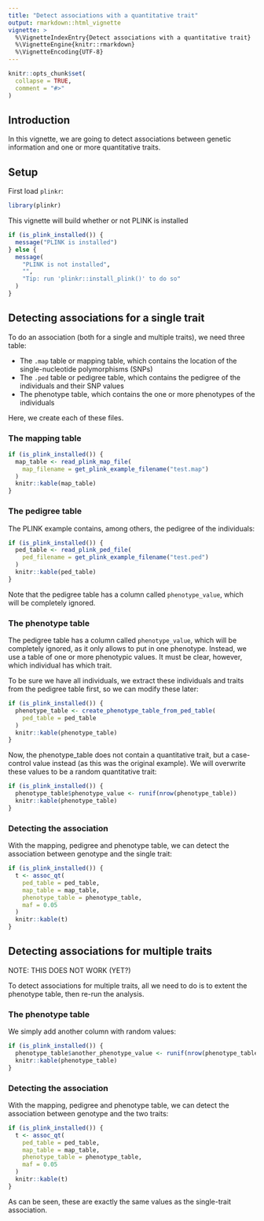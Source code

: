 ```yaml
---
title: "Detect associations with a quantitative trait"
output: rmarkdown::html_vignette
vignette: >
  %\VignetteIndexEntry{Detect associations with a quantitative trait}
  %\VignetteEngine{knitr::rmarkdown}
  %\VignetteEncoding{UTF-8}
---
```


```r
knitr::opts_chunk$set(
  collapse = TRUE,
  comment = "#>"
)
```

## Introduction

In this vignette,
we are going to detect associations between genetic information
and one or more quantitative traits.

## Setup

First load `plinkr`:

```r
library(plinkr)
```

This vignette will build whether or not PLINK is installed

```r
if (is_plink_installed()) {
  message("PLINK is installed")
} else {
  message(
    "PLINK is not installed",
    "",
    "Tip: run 'plinkr::install_plink()' to do so"
  )
}
```

## Detecting associations for a single trait

To do an association (both for a single and multiple traits), 
we need three table:

 * The `.map` table or mapping table, which contains the location
   of the single-nucleotide polymorphisms (SNPs)
 * The `.ped` table or pedigree table, which contains the pedigree
   of the individuals and their SNP values
 * The phenotype table, which contains the one or more phenotypes
   of the individuals

Here, we create each of these files.

### The mapping table

```r
if (is_plink_installed()) {
  map_table <- read_plink_map_file(
    map_filename = get_plink_example_filename("test.map")
  )
  knitr::kable(map_table)
}
```

### The pedigree table

The PLINK example \code{.ped} contains, among others, the pedigree of the individuals:

```r
if (is_plink_installed()) {
  ped_table <- read_plink_ped_file(
    ped_filename = get_plink_example_filename("test.ped")
  )
  knitr::kable(ped_table)
}
```

Note that the pedigree table has a column called `phenotype_value`,
which will be completely ignored.

### The phenotype table

The pedigree table has a column called `phenotype_value`,
which will be completely ignored, as it only allows to put in
one phenotype. Instead, we use a table of one or more phenotypic
values. It must be clear, however, which individual 
has which trait. 

To be sure we have all individuals, we extract these individuals
and traits from the pedigree table first, so we can modify these later:

```r
if (is_plink_installed()) {
  phenotype_table <- create_phenotype_table_from_ped_table(
    ped_table = ped_table
  )
  knitr::kable(phenotype_table)
}
```

Now, the phenotype_table does not contain a quantitative trait,
but a case-control value instead (as this was the original example).
We will overwrite these values to be a random quantitative trait:

```r
if (is_plink_installed()) {
  phenotype_table$phenotype_value <- runif(nrow(phenotype_table))
  knitr::kable(phenotype_table)
}
```

### Detecting the association

With the mapping, pedigree and phenotype table, 
we can detect the association between genotype and the single trait:

```r
if (is_plink_installed()) {
  t <- assoc_qt(
    ped_table = ped_table,
    map_table = map_table,
    phenotype_table = phenotype_table,
    maf = 0.05
  )
  knitr::kable(t)
}
```


## Detecting associations for multiple traits

NOTE: THIS DOES NOT WORK (YET?)

To detect associations for multiple traits,
all we need to do is to extent the phenotype table,
then re-run the analysis.

### The phenotype table

We simply add another column with random values:
 
```r
if (is_plink_installed()) {
  phenotype_table$another_phenotype_value <- runif(nrow(phenotype_table))
  knitr::kable(phenotype_table)
}
```

### Detecting the association

With the mapping, pedigree and phenotype table, 
we can detect the association between genotype and the two traits:

```r
if (is_plink_installed()) {
  t <- assoc_qt(
    ped_table = ped_table,
    map_table = map_table,
    phenotype_table = phenotype_table,
    maf = 0.05
  )
  knitr::kable(t)
}
```

As can be seen, these are exactly the same values as the single-trait
association.
